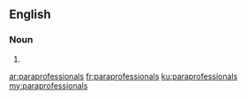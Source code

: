 ==English==

===Noun===
{{head|en|plural}}

# {{plural of|paraprofessional|lang=en}}

[[ar:paraprofessionals]]
[[fr:paraprofessionals]]
[[ku:paraprofessionals]]
[[my:paraprofessionals]]